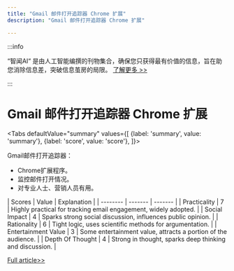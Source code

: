 ```yaml
---
title: "Gmail 邮件打开追踪器 Chrome 扩展"
description: "Gmail 邮件打开追踪器 Chrome 扩展"

---
```



:::info

“智闻AI“ 是由人工智能编撰的刊物集合，确保您只获得最有价值的信息，旨在助您消除信息差，突破信息茧房的局限。  [了解更多 >>](/)

:::

# Gmail 邮件打开追踪器 Chrome 扩展


<Tabs
	defaultValue="summary"
	values={[
	{label: 'summary', value: 'summary'},
	{label: 'score', value: 'score'},
]}>
<TabItem value="summary">


Gmail邮件打开追踪器：
- Chrome扩展程序。
- 监控邮件打开情况。
- 对专业人士、营销人员有用。
</TabItem>
<TabItem value="score">
	| Scores     | Value   | Explanation |
	| -------- | ------- | ------- |
	| Practicality  | 7    | Highly practical for tracking email engagement, widely adopted.    |
	| Social Impact | 4     | Sparks strong social discussion, influences public opinion.    |
	| Rationality    | 6    | Tight logic, uses scientific methods for argumentation.    |
	| Entertainment Value    | 3    | Some entertainment value, attracts a portion of the audience.    |
	| Depth Of Thought    | 4    | Strong in thought, sparks deep thinking and discussion.    |
</TabItem>
</Tabs>

[Full article>>](https://www.producthunt.com/posts/email-open-tracker-for-gmail)
